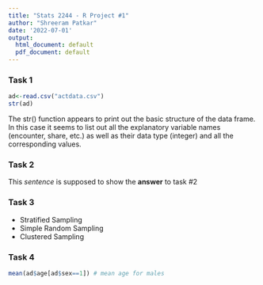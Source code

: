 ```yaml
---
title: "Stats 2244 - R Project #1"
author: "Shreeram Patkar"
date: '2022-07-01'
output:
  html_document: default
  pdf_document: default
---
```


### Task 1
```r
ad<-read.csv("actdata.csv")
str(ad)
```

The str() function appears to print out the basic structure of the data frame. In this case it seems to list out all the explanatory variable names (encounter, share, etc.) as well as their data type (integer) and all the corresponding values.

### Task 2
This *sentence* is supposed to show the **answer** to task #2

### Task 3
- Stratified Sampling
- Simple Random Sampling
- Clustered Sampling

### Task 4
```r
mean(ad$age[ad$sex==1]) # mean age for males
```


